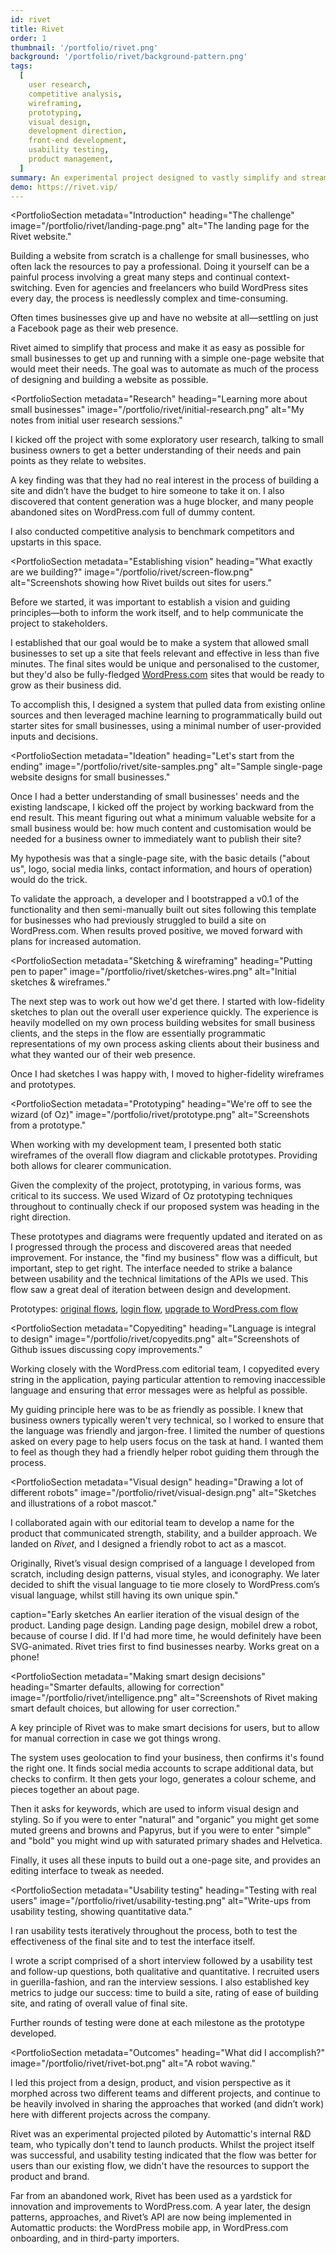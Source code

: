 ```yaml
---
id: rivet
title: Rivet
order: 1
thumbnail: '/portfolio/rivet.png'
background: '/portfolio/rivet/background-pattern.png'
tags:
  [
    user research,
    competitive analysis,
    wireframing,
    prototyping,
    visual design,
    development direction,
    front-end development,
    usability testing,
    product management,
  ]
summary: An experimental project designed to vastly simplify and streamline the WordPress site-building process for small business owners by using technology to automate design decisions.
demo: https://rivet.vip/
---
```


<PortfolioSection
  metadata="Introduction"
  heading="The challenge"
  image="/portfolio/rivet/landing-page.png"
  alt="The landing page for the Rivet website."
>

  Building a website from scratch is a challenge for small businesses, who often lack the resources to pay a professional. Doing it yourself can be a painful process involving a great many steps and continual context-switching. Even for agencies and freelancers who build WordPress sites every day, the process is needlessly complex and time-consuming.

  Often times businesses give up and have no website at all—settling on just a Facebook page as their web presence.

  Rivet aimed to simplify that process and make it as easy as possible for small businesses to get up and running with a simple one-page website that would meet their needs. The goal was to automate as much of the process of designing and building a website as possible.

</PortfolioSection>

<ImagePanel dark alt="A mockup showing screenshots of the design system documentation site on a desktop, tablet, and phone." image="/portfolio/rivet/device-mockup-pdf.png" />

<PortfolioSection
  metadata="Research"
  heading="Learning more about small businesses"
  image="/portfolio/rivet/initial-research.png"
  alt="My notes from initial user research sessions."
>

  I kicked off the project with some exploratory user research, talking to small business owners to get a better understanding of their needs and pain points as they relate to websites.

  A key finding was that they had no real interest in the process of building a site and didn’t have the budget to hire someone to take it on. I also discovered that content generation was a huge blocker, and many people abandoned sites on WordPress.com full of dummy content.

  I also conducted competitive analysis to benchmark competitors and upstarts in this space.

</PortfolioSection>


<PortfolioSection
  metadata="Establishing vision"
  heading="What exactly are we building?"
  image="/portfolio/rivet/screen-flow.png"
  alt="Screenshots showing how Rivet builds out sites for users."
  >

  Before we started, it was important to establish a vision and guiding principles—both to inform the work itself, and to help communicate the project to stakeholders.

  I established that our goal would be to make a system that allowed small businesses to set up a site that feels relevant and effective in less than five minutes. The final sites would be unique and personalised to the customer, but they'd also be fully-fledged [WordPress.com](http://wordpress.com) sites that would be ready to grow as their business did.

  To accomplish this, I designed a system that pulled data from existing online sources and then leveraged machine learning to programmatically build out starter sites for small businesses, using a minimal number of user-provided inputs and decisions.
  </PortfolioSection>

<PortfolioSection
  metadata="Ideation"
  heading="Let's start from the ending"
  image="/portfolio/rivet/site-samples.png"
  alt="Sample single-page website designs for small businesses."
  >

  Once I had a better understanding of small businesses' needs and the existing landscape, I kicked off the project by working backward from the end result. This meant figuring out what a minimum valuable website for a small business would be: how much content and customisation would be needed for a business owner to immediately want to publish their site?

  My hypothesis was that a single-page site, with the basic details (\"about us\", logo, social media links, contact information, and hours of operation) would do the trick.

  To validate the approach, a developer and I bootstrapped a v0.1 of the functionality and then semi-manually built out sites following this template for businesses who had previously struggled to build a site on WordPress.com. When results proved positive, we moved forward with plans for increased automation.
</PortfolioSection>

<PortfolioSection
  metadata="Sketching & wireframing"
  heading="Putting pen to paper"
  image="/portfolio/rivet/sketches-wires.png"
  alt="Initial sketches & wireframes."
  >

  The next step was to work out how we'd get there. I started with low-fidelity sketches to plan out the overall user experience quickly. The experience is heavily modelled on my own process building websites for small business clients, and the steps in the flow are essentially programmatic representations of my own process asking clients about their business and what they wanted our of their web presence.

  Once I had sketches I was happy with, I moved to higher-fidelity wireframes and prototypes.
</PortfolioSection>

<PortfolioSection
  metadata="Prototyping"
  heading="We're off to see the wizard (of Oz)"
  image="/portfolio/rivet/prototype.png"
  alt="Screenshots from a prototype."
  >

  When working with my development team, I presented both static wireframes of the overall flow diagram and clickable prototypes. Providing both allows for clearer communication.

  Given the  complexity of the project, prototyping, in various forms, was critical to its success. We used Wizard of Oz prototyping techniques throughout to continually check if our proposed system was heading in the right direction.

  These prototypes and diagrams were frequently updated and iterated on as I progressed through the process and discovered areas that needed improvement. For instance, the \"find my business\" flow was a difficult, but important, step to get right. The interface needed to strike a balance between usability and the technical limitations of the APIs we used. This flow saw a great deal of iteration between design and development.

  Prototypes: [original flows](https://automattic.invisionapp.com/share/4JPTIDIXG5T), [login flow](https://automattic.invisionapp.com/share/7HJT5D9DE2V), [upgrade to WordPress.com flow](https://automattic.invisionapp.com/share/ZFJSM0JY895)
</PortfolioSection>


<PortfolioSection
  metadata="Copyediting"
  heading="Language is integral to design"
  image="/portfolio/rivet/copyedits.png"
  alt="Screenshots of Github issues discussing copy improvements."
  >

  Working closely with the WordPress.com editorial team, I copyedited every string in the application, paying particular attention to removing inaccessible language and ensuring that error messages were as helpful as possible.

  My guiding principle here was to be as friendly as possible. I knew that business owners typically weren't very technical, so I worked to ensure that the language was friendly and jargon-free. I limited the number of questions asked on every page to help users focus on the task at hand. I wanted them to feel as though they had a friendly helper robot guiding them through the process.

</PortfolioSection>

<PortfolioSection
  metadata="Visual design"
  heading="Drawing a lot of different robots"
  image="/portfolio/rivet/visual-design.png"
  alt="Sketches and illustrations of a robot mascot."
  >

  I collaborated again with our editorial team to develop a name for the product that communicated strength, stability, and a builder approach. We landed on _Rivet_, and I designed a friendly robot to act as a mascot.

  Originally, Rivet’s visual design comprised of a language I developed from scratch, including design patterns, visual styles, and iconography. We later decided to shift the visual language to tie more closely to WordPress.com’s visual language, whilst still having its own unique spin."

  caption="Early sketches An earlier iteration of the visual design of the product. Landing page design. Landing page design, mobileI drew a robot, because of course I did. If I'd had more time, he would definitely have been SVG-animated. Rivet tries first to find businesses nearby. Works great on a phone!
</PortfolioSection>

<PortfolioSection
  metadata="Making smart design decisions"
  heading="Smarter defaults, allowing for correction"
  image="/portfolio/rivet/intelligence.png"
  alt="Screenshots of Rivet making smart default choices, but allowing for user correction."
  >

  A key principle of Rivet was to make smart decisions for users, but to allow for manual correction in case we got things wrong.

  The system uses geolocation to find your business, then confirms it's found the right one. It finds social media accounts to scrape additional data, but checks to confirm. It then gets your logo, generates a colour scheme, and pieces together an about page.

  Then it asks for keywords, which are used to inform visual design and styling. So if you were to enter \"natural\" and \"organic\" you might get some muted greens and browns and Papyrus, but if you were to enter \"simple\" and \"bold\" you might wind up with saturated primary shades and Helvetica.

  Finally, it uses all these inputs to build out a one-page site, and provides an editing interface to tweak as needed.
</PortfolioSection>

<PortfolioSection
  metadata="Usability testing"
  heading="Testing with real users"
  image="/portfolio/rivet/usability-testing.png"
  alt="Write-ups from usability testing, showing quantitative data."
  >

  I ran usability tests iteratively throughout the process, both to test the effectiveness of the final site and to test the interface itself.

  I wrote a script comprised of a short interview followed by a usability test and follow-up questions, both qualitative and quantitative. I recruited users in guerilla-fashion, and ran the interview sessions. I also established key metrics to judge our success: time to build a site, rating of ease of building site, and rating of overall value of final site.

  Further rounds of testing were done at each milestone as the prototype developed.

</PortfolioSection>

<PortfolioSection
  metadata="Outcomes"
  heading="What did I accomplish?"
  image="/portfolio/rivet/rivet-bot.png"
  alt="A robot waving."
  >

  I led this project from a design, product, and vision perspective as it morphed across two different teams and different projects, and continue to be heavily involved in sharing the approaches that worked (and didn’t work) here with different projects across the company.

  Rivet was an experimental projected piloted by Automattic's internal R&D team, who typically don't tend to launch products. Whilst the project itself was successful, and usability testing indicated that the flow was better for users than our existing flow, we didn't have the resources to support the product and brand.

  Far from an abandoned work, Rivet has been used as a yardstick for innovation and improvements to WordPress.com. A year later, the design patterns, approaches, and Rivet’s API are now being implemented in Automattic products: the WordPress mobile app, in WordPress.com onboarding, and in third-party importers.
</PortfolioSection>
